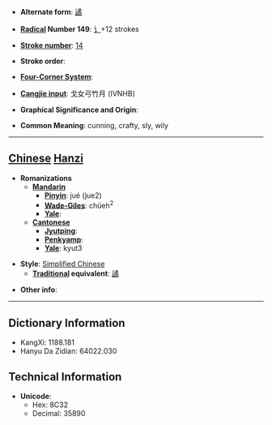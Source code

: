 * '''Alternate form''': [[譎]]

* '''[[Wiktionary:Chinese radical index| Radical]] Number 149''': [[Wiktionary:Chinese radical index 讠|讠]]+12 strokes

* '''[[Wiktionary:Chinese total strokes index|Stroke number]]''': [[Wiktionary:Chinese total strokes index 14|14]]

* '''Stroke order''': 

* '''[[Wiktionary:Chinese four corner index|Four-Corner System]]''': 

* '''[[Wiktionary:Chinese Cangjie index|Cangjie input]]''': 戈女弓竹月 (IVNHB)

* '''Graphical Significance and Origin''': 

* '''Common Meaning''': cunning, crafty, sly, wily

----

== [[Chinese]] [[Hanzi]] ==

* '''Romanizations'''
** '''[[Mandarin]]'''
*** '''[[Pinyin]]''': jué (jue2)
*** '''[[Wade-Giles]]''': chüeh<sup>2</sup>
*** '''[[Yale]]''': 
** '''[[Cantonese]]'''
*** '''[[Jyutping]]''':
*** '''[[Penkyamp]]''': 
*** '''[[Yale]]''': kyut3

* '''Style''': [[Simplified Chinese]] 
** '''[[Traditional Chinese|Traditional]] equivalent''': [[譎]]

* '''Other info''': 

----

== Dictionary Information ==

* KangXi: 1188.181
* Hanyu Da Zidian: 64022.030

== Technical Information ==

* '''Unicode''':
** Hex: 8C32
** Decimal: 35890